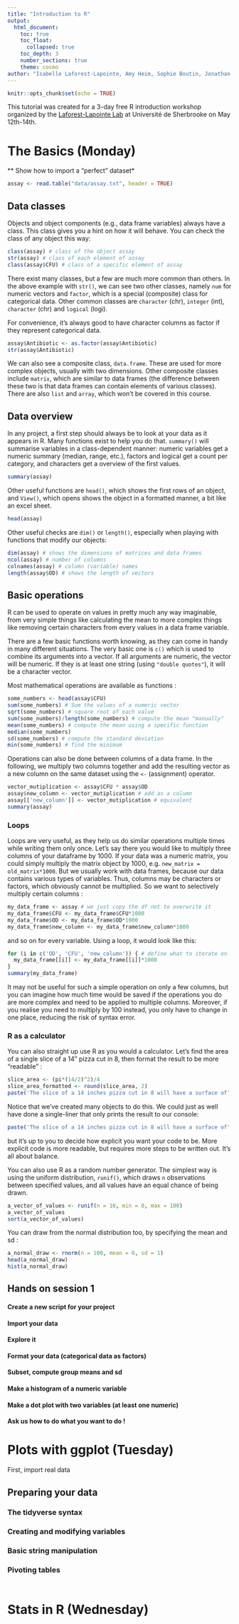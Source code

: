 ```yaml
---
title: "Introduction to R"
output:
  html_document:
    toc: true
    toc_float:
      collapsed: true
    toc_depth: 3
    number_sections: true
    theme: cosmo
author: "Isabelle Laforest-Lapointe, Amy Heim, Sophie Boutin, Jonathan Rondeau-Leclaire"
---
```


```r
knitr::opts_chunk$set(echo = TRUE)
```

This tutorial was created for a 3-day free R introduction workshop organized by the [Laforest-Lapointe Lab](https://www.laforestlab.com/) at Université de Sherbrooke on May 12th-14th.

# The Basics (Monday)

** Show how to import a "perfect" dataset*
```r
assay <- read.table("data/assay.txt", header = TRUE)
```

## Data classes

Objects and object components (e.g., data frame variables) always have a class. This class gives you a hint on how it will behave. You can check the class of any object this way:

```r
class(assay) # class of the object assay
str(assay) # class of each element of assay
class(assay$CFU) # class of a specific element of assay
```

There exist many classes, but a few are much more common than others. In the above example with `str()`, we can see two other classes, namely `num` for numeric vectors and `factor`, which is a special (composite) class for categorical data. Other common classes are `character` (chr), `integer` (int), `character` (chr) and `logical` (logi). 

For convenience, it's always good to have character columns as factor if they represent categorical data. 

```r
assay$Antibiotic <- as.factor(assay$Antibiotic)
str(assay$Antibiotic)
```

We can also see a composite class, `data.frame`. These are used for more complex objects, usually with two dimensions. Other composite classes include `matrix`, which are similar to data frames (the difference between these two is that data frames can contain elements of various classes). There are also `list` and `array`, which won't be covered in this course.

## Data overview

In any project, a first step should always be to look at your data as it appears in R. Many functions exist to help you do that. `summary()` will summarise variables in a class-dependent manner: numeric variables get a numeric summary (median, range, etc.), factors and logical get a count per category, and characters get a overview of the first values.

```r
summary(assay)
```

Other useful functions are `head()`, which shows the first rows of an object, and `View()`, which opens shows the object in a formatted manner, a bit like an excel sheet.

```r
head(assay)
```

Other useful checks are `dim()` or `length()`, especially when playing with functions that modify our objects: 

```r
dim(assay) # shows the dimensions of matrices and data frames
ncol(assay) # number of columns
colnames(assay) # column (variable) names
length(assay$OD) # shows the length of vectors
```

## Basic operations

R can be used to operate on values in pretty much any way imaginable, from very simple things like calculating the mean to more complex things like removing certain characters from every values in a data frame variable.

There are a few basic functions worth knowing, as they can come in handy in many different situations. The very basic one is `c()` which is used to combine its arguments into a vector. If all arguments are numeric, the vector will be numeric. If they is at least one string (using `"double quotes"`), it will be a character vector.

Most mathematical operations are available as functions :
```r
some_numbers <- head(assay$CFU)
sum(some_numbers) # Sum the values of a numeric vector
sqrt(some_numbers) # square root of each value
sum(some_numbers)/length(some_numbers) # compute the mean "manually"
mean(some_numbers) # compute the mean using a specific function
median(some_numbers)
sd(some_numbers) # compute the standard deviation
min(some_numbers) # find the minimum
```

Operations can also be done between columns of a data frame. In the following, we multiply two columns together and add the resulting vector as a new column on the same dataset using the `<-` (assignment) operator.
```r
vector_mutiplication <- assay$CFU * assay$OD
assay$new_column <- vector_mutiplication # add as a column
assay[['new_column']] <- vector_mutiplication # equivalent
summary(assay) 
```

### Loops

Loops are very useful, as they help us do similar operations multiple times while writing them only once. Let's say there you would like to multiply three columns of your dataframe by 1000. If your data was a numeric matrix, you could simply multiply the matrix object by 1000, e.g. `new_matrix = old_matrix*1000`. But we usually work with data frames, because our data contains various types of variables. Thus, columns may be characters or factors, which obviously cannot be multiplied. So we want to selectively multiply certain columns :

```r
my_data_frame <- assay # we just copy the df not to overwrite it
my_data_frame$CFU <- my_data_frame$CFU*1000
my_data_frame$OD <- my_data_frame$OD*1000
my_data_frame$new_column <- my_data_frame$new_column*1000
```

and so on for every variable. Using a loop, it would look like this:
```r
for (i in c('OD', 'CFU', 'new_column')) { # define what to iterate on
  my_data_frame[[i]] <- my_data_frame[[i]]*1000
}
summary(my_data_frame)
```
It may not be useful for such a simple operation on only a few columns, but you can imagine how much time would be saved if the operations you do are more complex and need to be applied to multiple columns. Moreover, if you realise you need to multiply by 100 instead, you only have to change in one place, reducing the risk of syntax error.


### R as a calculator

You can also straight up use R as you would a calculator. Let's find the area of a single slice of a 14" pizza cut in 8, then format the result to be more "readable" :

```r
slice_area <- (pi*(14/2)^2)/4
slice_area_formatted <- round(slice_area, 2)
paste('The slice of a 14 inches pizza cut in 8 will have a surface of', slice_area_formatted, "square inches.")
```

Notice that we've created many objects to do this. We could just as well have done a single-liner that only prints the result to our console:
```r
paste('The slice of a 14 inches pizza cut in 8 will have a surface of', round((pi*(14/2)^2)/4, 2), "square inches.")
```
but it's up to you to decide how explicit you want your code to be. More explicit code is more readable, but requires more steps to be written out. It's all about balance.

You can also use R as a random number generator. The simplest way is using the uniform distribution, `runif()`, which draws `n` observations between specified values, and all values have an equal chance of being drawn.

```r
a_vector_of_values <- runif(n = 10, min = 0, max = 100)
a_vector_of_values
sort(a_vector_of_values)
```
You can draw from the normal distribution too, by specifying the mean and sd :

```r
a_normal_draw <- rnorm(n = 100, mean = 0, sd = 1)
head(a_normal_draw)
hist(a_normal_draw)
```

## Hands on session 1
#### Create a new script for your project
#### Import your data
#### Explore it
#### Format your data (categorical data as factors)
#### Subset, compute group means and sd
#### Make a histogram of a numeric variable
#### Make a dot plot with two variables (at least one numeric)
#### Ask us how to do what you want to do !

# Plots with ggplot (Tuesday)

First, import real data

## Preparing your data

### The tidyverse syntax

### Creating and modifying variables

### Basic string manipulation

### Pivoting tables

### 

```r

```

# Stats in R (Wednesday)